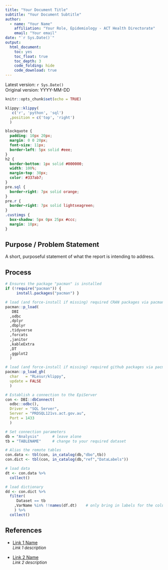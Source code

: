 ```yaml
---
title: "Your Document Title"
subtitle: "Your Document Subtitle"
author:
  - name: "Your Name"
    affiliation: "Your Role, Epidemiology - ACT Health Directorate"
    email: "Your email"
date: "`r Sys.Date()`"
output: 
  html_document: 
    toc: yes
    toc_float: true
    toc_depth: 3
    code_folding: hide
    code_download: true
---
```


Latest version: `r Sys.Date()` </br> Original version: YYYY-MM-DD

```r
knitr::opts_chunk$set(echo = TRUE)
```

```r
klippy::klippy(
   c('r', 'python', 'sql')
  ,position = c('top', 'right')
  )
```

```css
blockquote {
  padding: 10px 20px;
  margin: 0 0 20px;
  font-size: 11px;
  border-left: 5px solid #eee;
}
h2 {
  border-bottom: 1px solid #000000;
  width: 100%;
  margin-top: 30px;
  color: #337ab7;
}
pre.sql {
  border-right: 7px solid orange;
}
pre.r {
  border-right: 7px solid lightseagreen;
}
.custimgs {
  box-shadow: 5px 0px 25px #ccc;
  margin: 10px;
}
```


## Purpose / Problem Statement

A short, purposeful statement of what the report is intending to address.

## Process

```r

# Ensures the package "pacman" is installed
if (!require("pacman")) {
     install.packages("pacman") }

# load (and force-install if missing) required CRAN packages via pacman
pacman::p_load(
   DBI
  ,odbc
  ,dplyr
  ,dbplyr
  ,tidyverse
  ,forcats
  ,janitor
  ,kableExtra
  ,DT
  ,ggplot2
  )

# load (and force-install if missing) required github packages via pacman
pacman::p_load_gh(
  char   = "RLesur/klippy",
  update = FALSE
  )

```

```r

# Establish a connection to the EpiServer
con <- DBI::dbConnect(
  odbc::odbc(), 
  Driver = "SQL Server", 
  Server = "PRDSQL121vs.act.gov.au", 
  Port = 1433
  )

# Set connection parameters
db = "Analysis"      # leave alone
tb = "TABLENAME"     # change to your required dataset

# Alias the remote tables
con.data <- tbl(con, in_catalog(db,"dbo",tb))
con.dict <- tbl(con, in_catalog(db,"ref","DataLabels"))

# load data
dt <- con.data %>%
  collect()

# load dictionary
dd <- con.dict %>%
  filter(
     Dataset == tb
    ,VarName %in% !!names(df.dt)    # only bring in labels for the columns loaded
    ) %>%
  collect()

```


## References

-   [Link 1 Name](https://www.google.com)\
    <font size="2">*Link 1 description*</font>

-   [Link 2 Name](https://www.google.com/)\
    <font size="2">*Link 2 description*</font>
